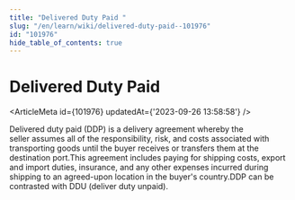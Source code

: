 ```yaml
---
title: "Delivered Duty Paid "
slug: "/en/learn/wiki/delivered-duty-paid--101976"
id: "101976"
hide_table_of_contents: true
---
```



# Delivered Duty Paid 

<ArticleMeta id={101976} updatedAt={'2023-09-26 13:58:58'} />
<div className='border-solid border-b border-t-0 my-4 border-[var(--ifm-color-gray-300)]' />

Delivered duty paid (DDP) is a delivery agreement whereby the seller assumes all of the responsibility, risk, and costs associated with transporting goods until the buyer receives or transfers them at the destination port.This agreement includes paying for shipping costs, export and import duties, insurance, and any other expenses incurred during shipping to an agreed-upon location in the buyer's country.DDP can be contrasted with DDU (deliver duty unpaid).

